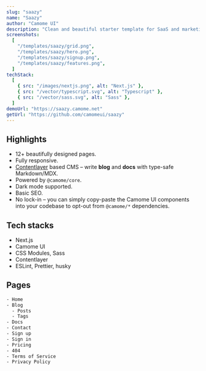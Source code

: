 ```yaml
---
slug: "saazy"
name: "Saazy"
author: "Camome UI"
description: "Clean and beautiful starter template for SaaS and marketing websites."
screenshots:
  [
    "/templates/saazy/grid.png",
    "/templates/saazy/hero.png",
    "/templates/saazy/signup.png",
    "/templates/saazy/features.png",
  ]
techStack:
  [
    { src: "/images/nextjs.png", alt: "Next.js" },
    { src: "/vector/typescript.svg", alt: "Typescript" },
    { src: "/vector/sass.svg", alt: "Sass" },
  ]
demoUrl: "https://saazy.camome.net"
getUrl: "https://github.com/camomeui/saazy"
---
```


## Highlights

- 12+ beautifully designed pages.
- Fully responsive.
- [Contentlayer](https://www.contentlayer.dev/) based CMS – write **blog** and **docs** with type-safe Markdown/MDX.
- Powered by `@camome/core`.
- Dark mode supported.
- Basic SEO.
- No lock-in – you can simply copy-paste the Camome UI components into your codebase to opt-out from `@camome/*` dependencies.

## Tech stacks

- Next.js
- Camome UI
- CSS Modules, Sass
- Contentlayer
- ESLint, Prettier, husky

## Pages

```txt
- Home
- Blog
  - Posts
  - Tags
- Docs
- Contact
- Sign up
- Sign in
- Pricing
- 404
- Terms of Service
- Privacy Policy
```
